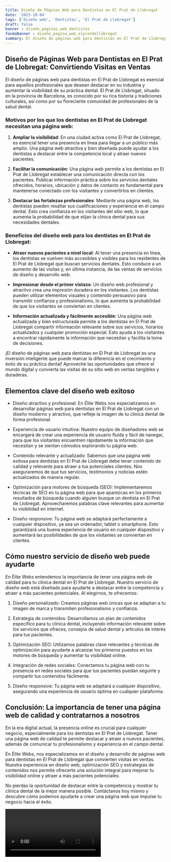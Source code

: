 ```yaml
---
title: Diseño de Páginas Web para Dentistas en El Prat de Llobregat
date: '2023-10-04'
tags: ['Diseño web', 'Dentistas', 'El Prat de Llobregat']
draft: false
banner : diseño_paginas_web_dentistas
fondoBanner : diseño_pagina_web_elpratdellobregat
summary: El diseño de páginas web para dentistas en El Prat de Llobregat es esencial para aquellos profesionales que desean destacar en su industria y aumentar la visibilidad de su práctica dental. El Prat de Llobregat, situado en la provincia de Barcelona, es conocido por su rica historia y tradiciones culturales, así como por su floreciente comunidad de profesionales de la salud dental.
---
```


## **Diseño de Páginas Web para Dentistas en El Prat de Llobregat: Convirtiendo Visitas en Ventas**

El diseño de páginas web para dentistas en El Prat de Llobregat es esencial para aquellos profesionales que desean destacar en su industria y aumentar la visibilidad de su práctica dental. El Prat de Llobregat, situado en la provincia de Barcelona, es conocido por su rica historia y tradiciones culturales, así como por su floreciente comunidad de profesionales de la salud dental.

### **Motivos por los que los dentistas en El Prat de Llobregat necesitan una página web:**

1. **Ampliar la visibilidad**: En una ciudad activa como El Prat de Llobregat, es esencial tener una presencia en línea para llegar a un público más amplio. Una página web atractiva y bien diseñada puede ayudar a los dentistas a destacar entre la competencia local y atraer nuevos pacientes.

2. **Facilitar la comunicación**: Una página web permite a los dentistas en El Prat de Llobregat establecer una comunicación directa con los pacientes. Publicar información práctica sobre los servicios dentales ofrecidos, horarios, ubicación y datos de contacto es fundamental para mantenerse conectado con los visitantes y convertirlos en clientes.

3. **Destacar las fortalezas profesionales**: Mediante una página web, los dentistas pueden resaltar sus cualificaciones y experiencia en el campo dental. Esto crea confianza en los visitantes del sitio web, lo que aumenta la probabilidad de que elijan la clínica dental para sus necesidades dentales.

### **Beneficios del diseño web para los dentistas en El Prat de Llobregat:**

- **Atraer nuevos pacientes a nivel local**: Al tener una presencia en línea, los dentistas se vuelven más accesibles y visibles para los residentes de El Prat de Llobregat que buscan servicios dentales. Esto conduce a un aumento de las visitas y, en última instancia, de las ventas de servicios de diseño y desarrollo web.

- **Impresionar desde el primer vistazo**: Un diseño web profesional y atractivo crea una impresión duradera en los visitantes. Los dentistas pueden utilizar elementos visuales y contenido persuasivo para transmitir confianza y profesionalismo, lo que aumenta la probabilidad de que los visitantes se conviertan en clientes.

- **Información actualizada y fácilmente accesible**: Una página web actualizada y bien estructurada permite a los dentistas en El Prat de Llobregat compartir información relevante sobre sus servicios, horarios actualizados y cualquier promoción especial. Esto ayuda a los visitantes a encontrar rápidamente la información que necesitan y facilita la toma de decisiones.

¡El diseño de páginas web para dentistas en El Prat de Llobregat es una inversión inteligente que puede marcar la diferencia en el crecimiento y éxito de su práctica dental! Aproveche las oportunidades que ofrece el mundo digital y convierta las visitas de su sitio web en ventas tangibles y duraderas.

<GifSeo />

<Cta />

## Elementos clave del diseño web exitoso

- Diseño atractivo y profesional: En Élite Webs nos especializamos en desarrollar páginas web para dentistas en El Prat de Llobregat con un diseño moderno y atractivo, que refleje la imagen de tu clínica dental de forma profesional.

- Experiencia de usuario intuitiva: Nuestro equipo de diseñadores web se encargará de crear una experiencia de usuario fluida y fácil de navegar, para que los visitantes encuentren rápidamente la información que necesitan y se sientan cómodos explorando tu página web.

- Contenido relevante y actualizado: Sabemos que una página web exitosa para dentistas en El Prat de Llobregat debe tener contenido de calidad y relevante para atraer a tus potenciales clientes. Nos aseguraremos de que tus servicios, testimonios y noticias estén actualizados de manera regular.

- Optimización para motores de búsqueda (SEO): Implementaremos técnicas de SEO en tu página web para que aparezcas en los primeros resultados de búsqueda cuando alguien busque un dentista en El Prat de Llobregat. Aprovecharemos palabras clave relevantes para aumentar tu visibilidad en internet.

- Diseño responsive: Tu página web se adaptará perfectamente a cualquier dispositivo, ya sea un ordenador, tablet o smartphone. Esto garantizará una buena experiencia de usuario en cualquier dispositivo y aumentará las posibilidades de que los visitantes se conviertan en clientes.

## Cómo nuestro servicio de diseño web puede ayudarte

En Élite Webs entendemos la importancia de tener una página web de calidad para tu clínica dental en El Prat de Llobregat. Nuestro servicio de diseño web está diseñado para ayudarte a destacar entre la competencia y atraer a más pacientes potenciales. Al elegirnos, te ofrecemos:

1. Diseño personalizado: Creamos páginas web únicas que se adaptan a tu imagen de marca y transmiten profesionalismo y confianza.

2. Estrategia de contenidos: Desarrollamos un plan de contenidos específico para tu clínica dental, incluyendo información relevante sobre los servicios que ofreces, consejos de salud dental y artículos de interés para tus pacientes.

3. Optimización SEO: Utilizamos palabras clave relevantes y técnicas de optimización para ayudarte a alcanzar los primeros puestos en los motores de búsqueda y aumentar tu visibilidad online.

4. Integración de redes sociales: Conectamos tu página web con tu presencia en redes sociales para que tus pacientes puedan seguirte y compartir tus contenidos fácilmente.

5. Diseño responsive: Tu página web se adaptará a cualquier dispositivo, asegurando una experiencia de usuario óptima en cualquier plataforma.

## Conclusión: La importancia de tener una página web de calidad y contratarnos a nosotros

En la era digital actual, la presencia online es crucial para cualquier negocio, especialmente para los dentistas en El Prat de Llobregat. Tener una página web de calidad te permite destacar y atraer a nuevos pacientes, además de comunicar tu profesionalismo y experiencia en el campo dental.

En Élite Webs, nos especializamos en el diseño y desarrollo de páginas web para dentistas en El Prat de Llobregat que convierten visitas en ventas. Nuestra experiencia en diseño web, optimización SEO y estrategias de contenidos nos permite ofrecerte una solución integral para mejorar tu visibilidad online y atraer a más pacientes potenciales.

No pierdas la oportunidad de destacar entre la competencia y mostrar tu clínica dental de la mejor manera posible. Contáctanos hoy mismo y descubre cómo podemos ayudarte a crear una página web que impulse tu negocio hacia el éxito.

<Video />

<CtaBot job='Dentistas' city='El Prat de Llobregat'/>

<Gmaps query='El Prat de Llobregat+españa+maps' />